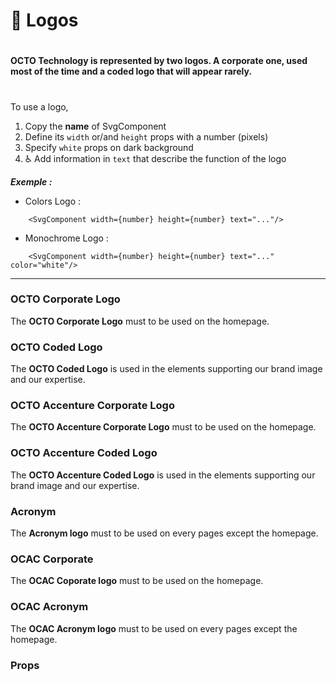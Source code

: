 


<Meta title="⚛️Atoms|💎 Logos" />

# 💎 Logos

#

#

#### OCTO Technology is represented by two logos. A corporate one, used most of the time and a coded logo that will appear rarely.

#

To use a logo,

1. Copy the **name** of SvgComponent
2. Define its `width` or/and `height` props with a number (pixels)
3. Specify `white` props on dark background
4. ♿ Add information in `text` that describe the function of the logo

**_Exemple :_**

- Colors Logo :

```
    <SvgComponent width={number} height={number} text="..."/>

```

- Monochrome Logo :

```
    <SvgComponent width={number} height={number} text="..." color="white"/>
```

---

### OCTO Corporate Logo

The **OCTO Corporate Logo** must to be used on the homepage.

<Preview>
  <Story name="OCTO Corporate Logo">
    <div className="spacing">
      <Corporate width={100} text="My Website (logo)" href="https://octo.com" />
      <Corporate
        className="background"
        width={100}
        color="white"
        text="My Website (logo)"
        href="https://octo.com"
      />
    </div>
  </Story>
</Preview>

### OCTO Coded Logo

The **OCTO Coded Logo** is used in the elements supporting our brand image and our expertise.

<Preview>
  <Story name="OCTO Coded Logo">
    <div className="spacing">
      <Coded width={100} href="https://octo.com" />
      <Coded
        className="background"
        width={100}
        color="white"
        href="https://octo.com"
      />
    </div>
  </Story>
</Preview>

### OCTO Accenture Corporate Logo

The **OCTO Accenture Corporate Logo** must to be used on the homepage.

<Preview>
  <Story name="OCTO Accenture Corporate Logo">
    <div className="spacing">
      <AcnCorporate width={100} href="https://octo.com" />
      <AcnCorporate
        className="background"
        width={100}
        color="white"
        href="https://octo.com"
      />
    </div>
  </Story>
</Preview>

### OCTO Accenture Coded Logo

The **OCTO Accenture Coded Logo** is used in the elements supporting our brand image and our expertise.

<Preview>
  <Story name="OCTO Accenture Coded Logo">
    <div className="spacing">
      <AcnCoded width={100} href="https://octo.com" />
      <AcnCoded
        className="background"
        width={100}
        color="white"
        href="https://octo.com"
      />
    </div>
  </Story>
</Preview>

### Acronym

The **Acronym logo** must to be used on every pages except the homepage.

<Preview>
  <Story name="Acronym">
    <div className="spacing">
      <Acronym width={100} href="https://octo.com" />
      <Acronym width={100} color="secondary" href="https://octo.com" />
      <Acronym width={100} color="twotone" href="https://octo.com" />
      <Acronym
        className="background"
        width={100}
        color="white"
        href="https://octo.com"
      />
    </div>
  </Story>
</Preview>

### OCAC Corporate

The **OCAC Coporate logo** must to be used on the homepage.

<Preview>
  <Story name="Ocac Coporate">
    <div className="spacing">
      <OcacCorporate width={100} href="https://octo.com" />
      <OcacCorporate
        className="background"
        color="white"
        width={100}
        href="https://octo.com"
      />
    </div>
  </Story>
</Preview>

### OCAC Acronym

The **OCAC Acronym logo** must to be used on every pages except the homepage.

<Preview>
  <Story name="Ocac Acronym">
    <div className="spacing">
      <OcacAcronym color="primary" width={100} href="https://octo.com" />
      <OcacAcronym
        className="background"
        width={100}
        color="white"
        href="https://octo.com"
      />
    </div>
  </Story>
</Preview>

### Props

<Props of={Acronym} />
